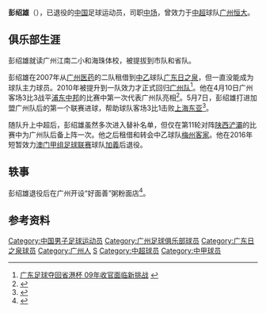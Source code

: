 {{noteta|G1=足球}}{{Football player infobox
| playername = 彭绍雄
| fullname = 彭绍雄
| englishfullname = Peng Shaoxiong
| countryofbirth = {{CHN}}
| cityofbirth = [[广东|广东]][[广州|广州]]
| dateofbirth = {{birth date and age|1989|5|27}}
| height = {{height|m=1.73}}
| position = 中场
| currentclub = 
| clubnumber = 
| youthyears = 2005-2009年
| youthclubs = [[广州医药|广州医药]]
| years = 2007-2009年<br>2010-2013年<br>2013年<br>2014-2015年<br>2016年
| clubs = →[[广东日之泉|广东日之泉]](租借)<br>[[广州恒大足球俱乐部|广州恒大]]<br>→[[梅州客家|梅州客家]](租借)<br>[[梅州客家|梅州客家]]<br>[[加義|加義]]
| caps(goals) = 19 (3)<br> 12 (1)<br>11（2）<br>8（0）<br>2（1）
| nationalyears =
| nationalteam = 
| nationalcaps(goals) =
| pcupdate = 2016年12月31日 |
| ntupdate =  |
|}}
'''彭绍雄'''（{{bd|1989年|5月27日|catIdx=P}}），已退役的[[中国|中国]]足球运动员，司职[[中场|中场]]，曾效力于[[中超|中超]]球队[[广州恒大足球俱乐部|广州恒大]]。

== 俱乐部生涯 ==
彭绍雄就读广州江南二小和海珠体校，被提拔到市队和省队。

彭绍雄在2007年从[[广州医药|广州医药]]的二队租借到[[中乙|中乙]]球队[[广东日之泉|广东日之泉]]，但一直没能成为球队主力球员。2010年被提升到一队效力才正式回归[[广州恒大足球俱乐部|广州队]]<ref>[http://news.dayoo.com/sports/201001/18/58196_100799284.htm 广东足球夺回省港杯 09年收官面临新挑战] {{webarchive|url=https://web.archive.org/web/20160303235023/http://news.dayoo.com/sports/201001/18/58196_100799284.htm |date=2016-03-03 }}</ref>。他在4月10日广州客场3比3战平[[浦东中邦|浦东中邦]]的比赛中第一次代表广州队亮相<ref>{{Cite web |url=http://sports.163.com/10/0410/16/63U3COIJ00051C8L.html |title=比奇2球郜林破门难言胜 恒大客场3-3战平中邦 |accessdate=2010-06-06 |archive-date=2013-10-17 |archive-url=https://web.archive.org/web/20131017062454/http://sports.163.com/10/0410/16/63U3COIJ00051C8L.html |dead-url=no }}</ref>。5月7日，彭绍雄打进加盟广州队后的第一个联赛进球，帮助球队客场3比1击败[[上海东亚|上海东亚]]<ref>{{Cite web |url=http://sports.163.com/10/0508/00/664FMEGD00051C8L.html |title=广州小将马赛回旋惊艳上海 彭绍雄进球证明自我 |access-date=2010-06-06 |archive-date=2019-09-18 |archive-url=https://web.archive.org/web/20190918172146/http://sports.163.com/10/0508/00/664FMEGD00051C8L.html }}</ref>。

随队升上中超后，彭绍雄虽然多次进入替补名单，但仅在第11轮对阵[[陕西浐灞|陕西浐灞]]的比赛中为广州队后备上阵一次。他之后租借和转会中乙球队[[梅州客家|梅州客家]]。他在2016年短暂效力[[澳门甲组足球联赛|澳门甲组足球联赛]]球队[[加義|加義]]后退役。

== 轶事 ==
彭绍雄退役后在广州开设“好面善”粥粉面店<ref>{{Cite web |url=https://www.youtube.com/watch?v=vjznZ_IoKiQ |title=廣州粥粉面好評榜第一名？法式豬肝面堪稱頂級？ |access-date=2022-05-12 |archive-date=2022-05-12 |archive-url=https://web.archive.org/web/20220512123042/https://www.youtube.com/watch?v=vjznZ_IoKiQ }}</ref>。

==参考资料==
{{reflist}}

{{2010年广州恒大名单}}
{{2011年中超分类名单广州}}
{{2012年中超分类名单广州恒大}}
{{2013年中乙分类名单梅州客家}}
{{2014年中乙分类名单梅州客家}}
{{2015年中乙分类名单梅州客家}}

{{DEFAULTSORT:Peng Shaoxiong}}
[[Category:中国男子足球运动员|Category:中国男子足球运动员]]
[[Category:广州足球俱乐部球员|Category:广州足球俱乐部球员]]
[[Category:广东日之泉球员|Category:广东日之泉球员]]
[[Category:广州人|Category:广州人]]
[[Category:彭姓|S]]
[[Category:中超球员|Category:中超球员]]
[[Category:中甲球员|Category:中甲球员]]